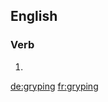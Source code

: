==English==

===Verb===
{{head|en|present participle}}

# {{present participle of|grype|lang=en}}

[[de:gryping]]
[[fr:gryping]]